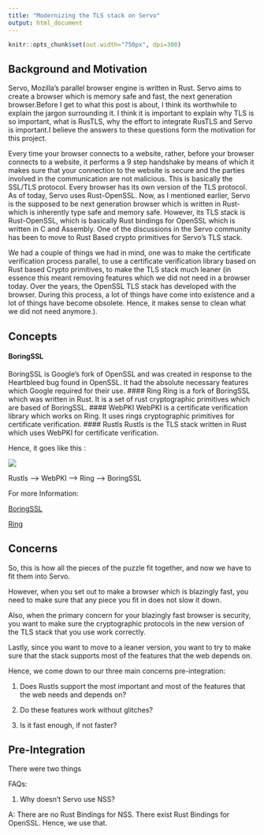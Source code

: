 ```yaml
---
title: "Modernizing the TLS stack on Servo"
output: html_document
---
```


```r
knitr::opts_chunk$set(out.width="750px", dpi=300)
```
## Background and Motivation

Servo, Mozilla's parallel browser engine is written in Rust. Servo aims to create a browser which is memory safe and fast, 
the next generation browser.Before I get to what this post is about, I think its worthwhile to explain the jargon surrounding 
it. I think it is important to explain why TLS is so important, what is RusTLS, why the effort to integrate RusTLS and Servo 
is important.I believe the answers to these questions form the motivation for this project. 

Every time your browser connects to a website, rather, before your browser connects to a website, it performs a 9 step handshake by 
means of which it makes sure that your connection to the website is secure and the parties involved in the communication are 
not malicious. This is basically the SSL/TLS protocol. 
Every browser has its own version of the TLS protocol. As of today, Servo uses Rust-OpenSSL. 
Now, as I mentioned earlier, Servo is the supposed to be next generation browser which is written in Rust- which is inherently type 
safe and memory safe. However, its TLS stack is Rust-OpenSSL, which is basically Rust bindings for OpenSSL which is written in C 
and Assembly. One of the discussions in the Servo community has been to move to Rust Based crypto primitives for Servo's 
TLS stack.

We had a couple of things we had in mind, one was to make the certificate verification process parallel, to use a certificate verification library based on Rust based Crypto primitives, to make the TLS stack much leaner (in essence this meant removing features which we did not need in a browser today. Over the years, the OpenSSL TLS stack has developed with the browser. During this process, a 
lot of things have come into existence and a lot of things have become obsolete. Hence, it makes sense to clean what we did not need anymore.).

## Concepts
#### BoringSSL
BoringSSL is Google's fork of OpenSSL and was created in response to the Heartbleed bug found in OpenSSL.
It had the absolute necessary features which Google required for their use.
#### Ring
Ring is a fork of BoringSSL which was written in Rust. It is a set of rust cryptographic primitives which are based of BoringSSL.
#### WebPKI
WebPKI is a certificate verification library which works on Ring. It uses rings cryptographic primitives for certificate verification.
#### Rustls
Rustls is the TLS stack written in Rust which uses WebPKI for certificate verification. 

Hence, it goes like this :

<img src="https://github.com/SimranGujral/FireBlood.github.io/blob/master/RustlsDependencyChart.png"></img>

Rustls --> WebPKI --> Ring --> BoringSSL

For more Information:

<a href="https://boringssl.googlesource.com/boringssl/">BoringSSL</a>

<a href="https://github.com/briansmith/ring">Ring</a>

## Concerns
So, this is how all the pieces of the puzzle fit together, and now we have to fit them into Servo.

However, when you set out to make a browser which is blazingly fast, you need to make sure that any piece you fit in does not slow it down.

Also, when the primary concern for your blazingly fast browser is security, you want to make sure the cryptographic protocols in the new 
version of the TLS stack that you use work correctly. 

Lastly, since you want to move to a leaner version, you want to try to make sure that  the stack supports most of the features that the web depends on. 

Hence, we come down to our three main concerns pre-integration:

1) Does Rustls support the most important and most of the features that the web needs and depends on?

2) Do these features work without glitches?

3) Is it fast enough, if not faster?

## Pre-Integration

There were two things








FAQs:

1) Why doesn't Servo use NSS?

A: There are no Rust Bindings for NSS. There exist Rust Bindings for OpenSSL. Hence, we use that.

